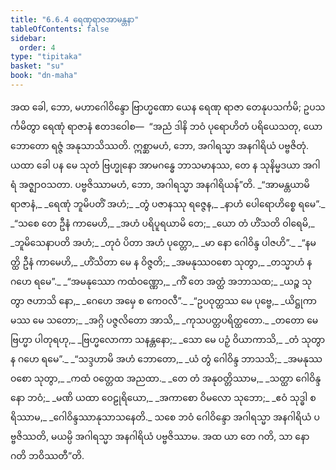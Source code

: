 ```yaml
---
title: "6.6.4 ရေဏုရာဇအာမန္တနာ"
tableOfContents: false
sidebar:
  order: 4
type: "tipitaka"
basket: "su"
book: "dn-maha"
---
```



<DynamicBreadcrumb />

<Division number="321" book="dn-maha" e="ch" v="7" p="195">

<Paragraph number="716" book="dn-maha">
အထ ခေါ, ဘော, မဟာဂေါဝိန္ဒော ဗြာဟ္မဏော ယေန ရေဏု ရာဇာ တေနုပသင်္ကမိ; ဥပသင်္ကမိတွာ ရေဏုံ ရာဇာနံ ဧတဒဝေါစ—  “အညံ ဒါနိ ဘဝံ ပုရောဟိတံ ပရိယေသတု, ယော ဘောတော ရဇ္ဇံ အနုသာသိဿတိ. ဣစ္ဆာမဟံ, ဘော, အဂါရသ္မာ အနဂါရိယံ ပဗ္ဗဇိတုံ. ယထာ ခေါ ပန မေ သုတံ ဗြဟ္မုနော အာမဂန္ဓေ ဘာသမာနဿ, တေ န သုနိမ္မဒယာ အဂါရံ အဇ္ဈာဝသတာ. ပဗ္ဗဇိဿာမဟံ, ဘော, အဂါရသ္မာ အနဂါရိယန်”တိ.
</Paragraph>

<Paragraph number="717" type="verses" book="dn-maha">
_“အာမန္တယာမိ ရာဇာနံ,_  
_ရေဏုံ ဘူမိပတိံ အဟံ;_  
_တွံ ပဇာနဿု ရဇ္ဇေန,_  
_နာဟံ ပေါရောဟိစ္စေ ရမေ”._  

</Paragraph>

<Paragraph number="718" type="verses" book="dn-maha">
_“သစေ တေ ဦနံ ကာမေဟိ,_  
_အဟံ ပရိပူရယာမိ တေ;_  
_ယော တံ ဟိံသတိ ဝါရေမိ,_  
_ဘူမိသေနာပတိ အဟံ;_  
_တုဝံ ပိတာ အဟံ ပုတ္တော,_  
_မာ နော ဂေါဝိန္ဒ ပါဇဟိ”._  

</Paragraph>

<Paragraph number="719" type="verses" book="dn-maha">
_“နမတ္ထိ ဦနံ ကာမေဟိ,_  
_ဟိံသိတာ မေ န ဝိဇ္ဇတိ;_  
_အမနုဿဝစော သုတွာ,_  
_တသ္မာဟံ န ဂဟေ ရမေ”._  

</Paragraph>

<Paragraph number="720" type="verses" book="dn-maha">
_“အမနုဿော ကထံဝဏ္ဏော,_  
_ကိံ တေ အတ္ထံ အဘာသထ;_  
_ယဉ္စ သုတွာ ဇဟာသိ နော,_  
_ဂေဟေ အမှေ စ ကေဝလီ”._  

</Paragraph>

<Paragraph number="721" type="verses" book="dn-maha">
_“ဥပဝုတ္ထဿ မေ ပုဗ္ဗေ,_  
_ယိဋ္ဌုကာမဿ မေ သတော;_  
_အဂ္ဂိ ပဇ္ဇလိတော အာသိ,_  
_ကုသပတ္တပရိတ္ထတော._  

</Paragraph>

<Paragraph number="722" type="verses" book="dn-maha">
_တတော မေ ဗြဟ္မာ ပါတုရဟု,_  
_ဗြဟ္မလောကာ သနန္တနော;_  
_သော မေ ပဉှံ ဝိယာကာသိ,_  
_တံ သုတွာ န ဂဟေ ရမေ”._  

</Paragraph>

<Paragraph number="723" type="verses" book="dn-maha">
_“သဒ္ဒဟာမိ အဟံ ဘောတော,_  
_ယံ တွံ ဂေါဝိန္ဒ ဘာသသိ;_  
_အမနုဿဝစော သုတွာ,_  
_ကထံ ဝတ္တေထ အညထာ._  

</Paragraph>

<Paragraph number="724" type="verses" book="dn-maha">
_တေ တံ အနုဝတ္တိဿာမ,_  
_သတ္ထာ ဂေါဝိန္ဒ နော ဘဝံ;_  
_မဏိ ယထာ ဝေဠုရိယော,_  
_အကာစော ဝိမလော သုဘော;_  
_ဧဝံ သုဒ္ဓါ စရိဿာမ,_  
_ဂေါဝိန္ဒဿာနုသာသနေတိ._  

</Paragraph>

<Paragraph number="725" book="dn-maha">
သစေ ဘဝံ ဂေါဝိန္ဒော အဂါရသ္မာ အနဂါရိယံ ပဗ္ဗဇိဿတိ, မယမ္ပိ အဂါရသ္မာ အနဂါရိယံ ပဗ္ဗဇိဿာမ. အထ ယာ တေ ဂတိ, သာ နော ဂတိ ဘဝိဿတီ”တိ.
</Paragraph>
</Division>